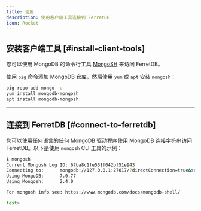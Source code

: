 ```yaml
---
title: 使用
description: 使用客户端工具连接到 FerretDB
icon: Rocket
---
```




## 安装客户端工具 [#install-client-tools]

您可以使用 MongoDB 的命令行工具 [MongoSH](https://www.mongodb.com/docs/mongodb-shell/) 来访问 FerretDB。

使用 `pig` 命令添加 MongoDB 仓库，然后使用 `yum` 或 `apt` 安装 `mongosh`：

```bash
pig repo add mongo -u
yum install mongodb-mongosh
apt install mongodb-mongosh
```

------

## 连接到 FerretDB [#connect-to-ferretdb]

您可以使用任何语言的任何 MongoDB 驱动程序使用 MongoDB 连接字符串访问 FerretDB。以下是使用 `mongosh` CLI 工具的示例：

```bash
$ mongosh
Current Mongosh Log ID:	67ba8c1fe551f042bf51e943
Connecting to:		mongodb://127.0.0.1:27017/?directConnection=true&serverSelectionTimeoutMS=2000&appName=mongosh+2.4.0
Using MongoDB:		7.0.77
Using Mongosh:		2.4.0

For mongosh info see: https://www.mongodb.com/docs/mongodb-shell/

test>
```